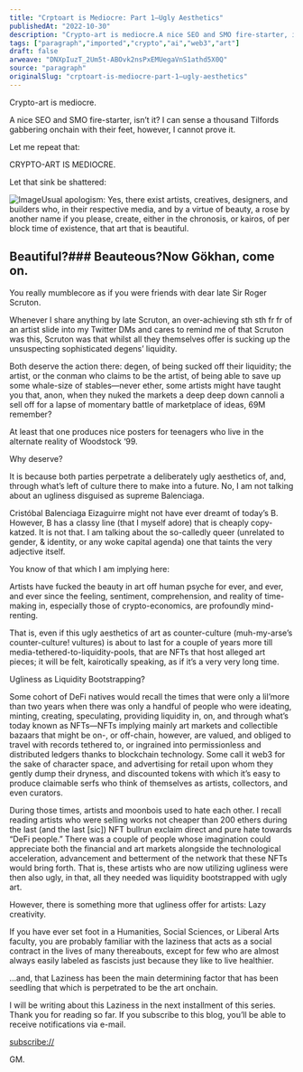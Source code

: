 ```yaml
---
title: "Crptoart is Mediocre: Part 1—Ugly Aesthetics"
publishedAt: "2022-10-30"
description: "Crypto-art is mediocre.A nice SEO and SMO fire-starter, isn’t it? I can sense a thousand Tilfords gabbering onchain with their feet, however, I canno......"
tags: ["paragraph","imported","crypto","ai","web3","art"]
draft: false
arweave: "DNXpIuzT_2Um5t-ABOvk2nsPxEMUegaVnS1athd5X0Q"
source: "paragraph"
originalSlug: "crptoart-is-mediocre-part-1—ugly-aesthetics"
---
```


Crypto-art is mediocre.

A nice SEO and SMO fire-starter, isn’t it? I can sense a thousand Tilfords gabbering onchain with their feet, however, I cannot prove it.

Let me repeat that:

CRYPTO-ART IS MEDIOCRE.

Let that sink be shattered:

![Image](https://storage.googleapis.com/papyrus_images/71b879fb4c4cbb991f0d9ddd16f6caac.png)Usual apologism: Yes, there exist artists, creatives, designers, and builders who, in their respective media, and by a virtue of beauty, a rose by another name if you please, create, either in the chronosis, or kairos, of per block time of existence, that art that is beautiful.

## Beautiful?### Beauteous?Now Gökhan, come on.

You really mumblecore as if you were friends with dear late Sir Roger Scruton.

Whenever I share anything by late Scruton, an over-achieving sth sth fr fr of an artist slide into my Twitter DMs and cares to remind me of that Scruton was this, Scruton was that whilst all they themselves offer is sucking up the unsuspecting sophisticated degens’ liquidity.

Both deserve the action there: degen, of being sucked off their liquidity; the artist, or the conman who claims to be the artist, of being able to save up some whale-size of stables—never ether, some artists might have taught you that, anon, when they nuked the markets a deep deep down cannoli a sell off for a lapse of momentary battle of marketplace of ideas, 69M remember?

At least that one produces nice posters for teenagers who live in the alternate reality of Woodstock ‘99.

Why deserve?

It is because both parties perpetrate a deliberately ugly aesthetics of, and, through what’s left of culture there to make into a future. No, I am not talking about an ugliness disguised as supreme Balenciaga.

Cristóbal Balenciaga Eizaguirre might not have ever dreamt of today’s B. However, B has a classy line (that I myself adore) that is cheaply copy-katzed. It is not that. I am talking about the so-calledly queer (unrelated to gender, & identity, or any woke capital agenda) one that taints the very adjective itself.

You know of that which I am implying here:

Artists have fucked the beauty in art off human psyche for ever, and ever, and ever since the feeling, sentiment, comprehension, and reality of time-making in, especially those of crypto-economics, are profoundly mind-renting.

That is, even if this ugly aesthetics of art as counter-culture (muh-my-arse’s counter-culture! vultures) is about to last for a couple of years more till media-tethered-to-liquidity-pools, that are NFTs that host alleged art pieces; it will be felt, kairotically speaking, as if it’s a very very long time.

Ugliness as Liquidity Bootstrapping?

Some cohort of DeFi natives would recall the times that were only a lil’more than two years when there was only a handful of people who were ideating, minting, creating, speculating, providing liquidity in, on, and through what’s today known as NFTs—NFTs implying mainly art markets and collectible bazaars that might be on-, or off-chain, however, are valued, and obliged to travel with records tethered to, or ingrained into permissionless and distributed ledgers thanks to blockchain technology. Some call it web3 for the sake of character space, and advertising for retail upon whom they gently dump their dryness, and discounted tokens with which it’s easy to produce claimable serfs who think of themselves as artists, collectors, and even curators.

During those times, artists and moonbois used to hate each other. I recall reading artists who were selling works not cheaper than 200 ethers during the last (and the last [sic]) NFT bullrun exclaim direct and pure hate towards “DeFi people.” There was a couple of people whose imagination could appreciate both the financial and art markets alongside the technological acceleration, advancement and betterment of the network that these NFTs would bring forth. That is, these artists who are now utilizing ugliness were then also ugly, in that, all they needed was liquidity bootstrapped with ugly art.

However, there is something more that ugliness offer for artists: Lazy creativity.

If you have ever set foot in a Humanities, Social Sciences, or Liberal Arts faculty, you are probably familiar with the laziness that acts as a social contract in the lives of many thereabouts, except for few who are almost always easily labeled as fascists just because they like to live healthier.

…and, that Laziness has been the main determining factor that has been seedling that which is perpetrated to be the art onchain.

I will be writing about this Laziness in the next installment of this series. Thank you for reading so far. If you subscribe to this blog, you’ll be able to receive notifications via e-mail.

[subscribe://](subscribe://)

GM.